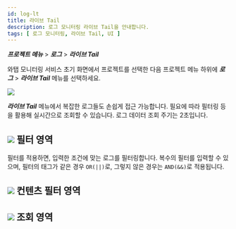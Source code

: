 ```yaml
---
id: log-lt
title: 라이브 Tail
description: 로그 모니터링 라이브 Tail을 안내합니다. 
tags: [ 로그 모니터링, 라이브 Tail, UI ]
---
```


***프로젝트 메뉴*** > ***로그*** > ***라이브 Tail***

와탭 모니터링 서비스 초기 화면에서 프로젝트를 선택한 다음 프로젝트 메뉴 하위에 ***로그*** > ***라이브 Tail*** 메뉴를 선택하세요.

![](/img/log-live-tail.png)

***라이브 Tail*** 메뉴에서 복잡한 로그들도 손쉽게 접근 가능합니다. 필요에 따라 필터링 등을 활용해 실시간으로 조회할 수 있습니다. 로그 데이터 조회 주기는 2초입니다. 

## ![](/img/number-01.png) 필터 영역

필터를 적용하면, 입력한 조건에 맞는 로그를 필터링합니다. 복수의 필터를 입력할 수 있으며, 필터의 태그가 같은 경우 `OR(||)`로, 그렇지 않은 경우는 `AND(&&)`로 적용됩니다.

## ![](/img/number-02.png) 컨텐츠 필터 영역

## ![](/img/number-03.png) 조회 영역